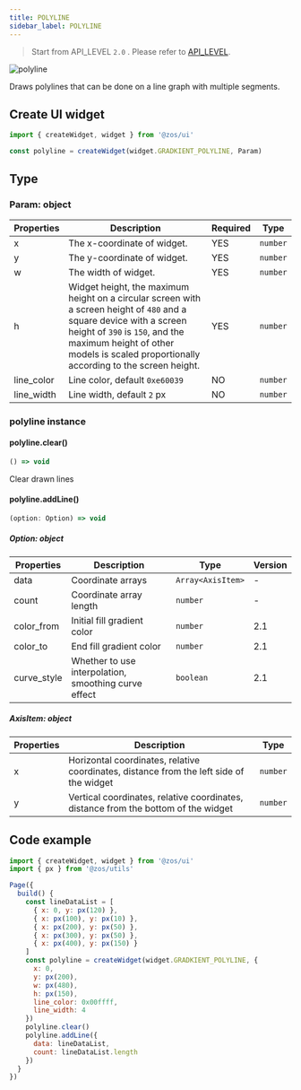 ```yaml
---
title: POLYLINE
sidebar_label: POLYLINE
---
```


> Start from API_LEVEL `2.0` . Please refer to [API_LEVEL](../../../../../guides/framework/device/compatibility.md).

![polyline](/img/api/polyline_sample.jpg.jpg)

Draws polylines that can be done on a line graph with multiple segments.

## Create UI widget

```js
import { createWidget, widget } from '@zos/ui'

const polyline = createWidget(widget.GRADKIENT_POLYLINE, Param)
```

## Type

### Param: object

| Properties | Description                                                                                                                                                                                                                                      | Required | Type     |
| ---------- | ------------------------------------------------------------------------------------------------------------------------------------------------------------------------------------------------------------------------------------------------ | -------- | -------- |
| x          | The x-coordinate of widget.                                                                                                                                                                                                                      | YES      | `number` |
| y          | The y-coordinate of widget.                                                                                                                                                                                                                      | YES      | `number` |
| w          | The width of widget.                                                                                                                                                                                                                             | YES      | `number` |
| h          | Widget height, the maximum height on a circular screen with a screen height of `480` and a square device with a screen height of `390` is `150`, and the maximum height of other models is scaled proportionally according to the screen height. | YES      | `number` |
| line_color | Line color, default `0xe60039`                                                                                                                                                                                                                   | NO       | `number` |
| line_width | Line width, default `2` px                                                                                                                                                                                                                       | NO       | `number` |

### polyline instance

#### polyline.clear()

```ts
() => void
```

Clear drawn lines

#### polyline.addLine()

```ts
(option: Option) => void
```

##### Option: object

| Properties  | Description                                          | Type              | Version |
| ----------- | ---------------------------------------------------- | ----------------- | ------- |
| data        | Coordinate arrays                                    | `Array<AxisItem>` | -       |
| count       | Coordinate array length                              | `number`          | -       |
| color_from  | Initial fill gradient color                          | `number`          | 2.1     |
| color_to    | End fill gradient color                              | `number`          | 2.1     |
| curve_style | Whether to use interpolation, smoothing curve effect | `boolean`         | 2.1     |

##### AxisItem: object

| Properties | Description                                                                             | Type     |
| ---------- | --------------------------------------------------------------------------------------- | -------- |
| x          | Horizontal coordinates, relative coordinates, distance from the left side of the widget | `number` |
| y          | Vertical coordinates, relative coordinates, distance from the bottom of the widget      | `number` |

## Code example

```js
import { createWidget, widget } from '@zos/ui'
import { px } from '@zos/utils'

Page({
  build() {
    const lineDataList = [
      { x: 0, y: px(120) },
      { x: px(100), y: px(10) },
      { x: px(200), y: px(50) },
      { x: px(300), y: px(50) },
      { x: px(400), y: px(150) }
    ]
    const polyline = createWidget(widget.GRADKIENT_POLYLINE, {
      x: 0,
      y: px(200),
      w: px(480),
      h: px(150),
      line_color: 0x00ffff,
      line_width: 4
    })
    polyline.clear()
    polyline.addLine({
      data: lineDataList,
      count: lineDataList.length
    })
  }
})
```
